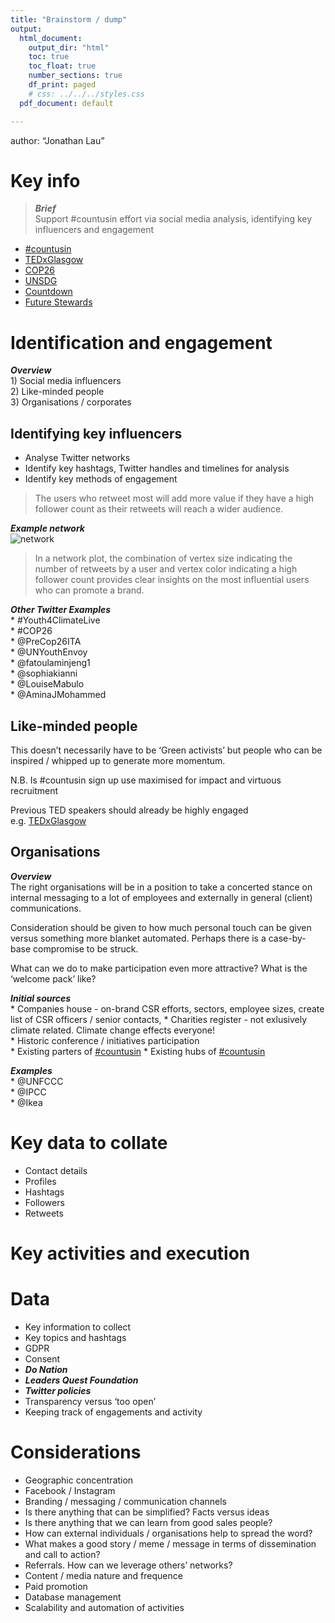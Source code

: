 ```yaml
---
title: "Brainstorm / dump"
output:
  html_document:
    output_dir: "html"
    toc: true
    toc_float: true
    number_sections: true
    df_print: paged
    # css: ../../../styles.css
  pdf_document: default

---
```


<div>
  author: "Jonathan Lau"<br>
</div>

# Key info  
> ***Brief***  
Support #countusin effort via social media analysis, identifying key influencers and engagement  

* [#countusin](https://www.count-us-in.org/project/)  
* [TEDxGlasgow](https://tedxglasgow.com/about)
* [COP26](https://www.ukcop26.org) 
* [UNSDG](https://www.un.org/sustainabledevelopment/sustainable-development-goals/)  
* [Countdown](https://countdown.ted.com/get-informed)  
* [Future Stewards](https://futurestewards.com)  

# Identification and engagement  
***Overview***  
1) Social media influencers  
2) Like-minded people  
3) Organisations / corporates    


## Identifying key influencers
* Analyse Twitter networks  
* Identify key hashtags, Twitter handles and timelines for analysis  
* Identify key methods of engagement  

> The users who retweet most will add more value if they have a high follower count as their retweets will reach a wider audience.

***Example network***  
![network](pics/network.png)

> In a network plot, the combination of vertex size indicating the number of retweets by a user and vertex color indicating a high follower count provides clear insights on the most influential users who can promote a brand.

***Other Twitter Examples***    
* #Youth4ClimateLive  
* #COP26  
* @PreCop26ITA  
* @UNYouthEnvoy  
* @fatoulaminjeng1  
* @sophiakianni  
* @LouiseMabulo  
* @AminaJMohammed  

## Like-minded people  

This doesn't necessarily have to be 'Green activists' but people who can be inspired / whipped up to generate more momentum.

N.B. Is #countusin sign up use maximised for impact and virtuous recruitment  
  
Previous TED speakers should already be highly engaged e.g. [TEDxGlasgow](https://tedxglasgow.com/climate)


## Organisations 

***Overview***   
The right organisations will be in a position to take a concerted stance on internal messaging to a lot of employees and externally in general (client) communications.  
  
  Consideration should be given to how much personal touch can be given versus something more blanket automated.  Perhaps there is a case-by-base compromise to be struck.  
  
  What can we do to make participation even more attractive?  What is the 'welcome pack' like?  

***Initial sources***  
* Companies house - on-brand CSR efforts, sectors, employee sizes, create list of CSR officers / senior contacts,
* Charities register - not exlusively climate related.  Climate change effects everyone!  
* Historic conference / initiatives participation  
* Existing parters of [#countusin](https://www.count-us-in.org/partners/) * Existing hubs of [#countusin](https://www.count-us-in.org/hubs/)   

***Examples***   
* @UNFCCC  
* @IPCC  
* @Ikea

# Key data to collate  
* Contact details  
* Profiles  
* Hashtags  
* Followers  
* Retweets  

# Key activities and execution


# Data  
* Key information to collect  
* Key topics and hashtags  
* GDPR  
* Consent  
* ***Do Nation***  
* ***Leaders Quest Foundation***  
* ***Twitter policies***  
* Transparency versus 'too open'  
* Keeping track of engagements and activity

# Considerations
* Geographic concentration  
* Facebook / Instagram  
* Branding / messaging / communication channels   
* Is there anything that can be simplified?  Facts versus ideas  
* Is there anything that we can learn from good sales people?  
* How can external individuals / organisations help to spread the word?   
* What makes a good story / meme / message in terms of dissemination and call to action?
* Referrals.  How can we leverage others' networks?    
* Content / media nature and frequence    
* Paid promotion
* Database management  
* Scalability and automation of activities  





 